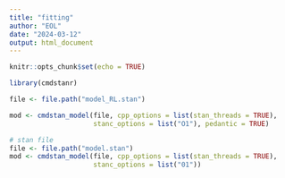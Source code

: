 ```yaml
---
title: "fitting"
author: "EOL"
date: "2024-03-12"
output: html_document
---
```


```r
knitr::opts_chunk$set(echo = TRUE)
```

```r
library(cmdstanr)
```

```r
file <- file.path("model_RL.stan")
```

```r
mod <- cmdstan_model(file, cpp_options = list(stan_threads = TRUE),
                     stanc_options = list("O1"), pedantic = TRUE)
```


```r
# stan file
file <- file.path("model.stan")
mod <- cmdstan_model(file, cpp_options = list(stan_threads = TRUE),
                     stanc_options = list("01"))

```

